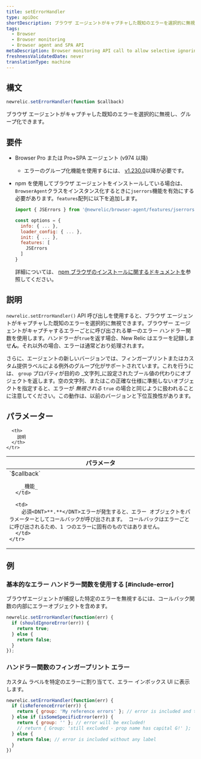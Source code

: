 ```yaml
---
title: setErrorHandler
type: apiDoc
shortDescription: ブラウザ エージェントがキャプチャした既知のエラーを選択的に無視し、グループ化できます。
tags:
  - Browser
  - Browser monitoring
  - Browser agent and SPA API
metaDescription: Browser monitoring API call to allow selective ignoring and grouping of known errors captured by the agent.
freshnessValidatedDate: never
translationType: machine
---
```


## 構文

```js
newrelic.setErrorHandler(function $callback)
```

ブラウザ エージェントがキャプチャした既知のエラーを選択的に無視し、グループ化できます。

## 要件

* Browser Pro または Pro+SPA エージェント (v974 以降)

  * エラーのグループ化機能を使用するには、 [v1.230.0](/docs/release-notes/new-relic-browser-release-notes/browser-agent-release-notes/browser-agent-v1.230.0)以降が必要です。

* npm を使用してブラウザ エージェントをインストールしている場合は、 `BrowserAgent`クラスをインスタンス化するときに`jserrors`機能を有効にする必要があります。`features`配列に以下を追加します。

  ```js
  import { JSErrors } from '@newrelic/browser-agent/features/jserrors';

  const options = {
    info: { ... },
    loader_config: { ... },
    init: { ... },
    features: [
      JSErrors
    ]
  }
  ```

  詳細については、 [npm ブラウザのインストールに関するドキュメントを](https://www.npmjs.com/package/@newrelic/browser-agent#new-relic-browser-agent)参照してください。

## 説明

`newrelic.setErrorHandler()` API 呼び出しを使用すると、ブラウザ エージェントがキャプチャした既知のエラーを選択的に無視できます。ブラウザー エージェントがキャプチャするエラーごとに呼び出される単一のエラー ハンドラー関数を使用します。ハンドラーが`true`を返す場合、New Relic はエラーを記録しませ**ん**。それ以外の場合、エラーは通常どおり処理されます。

さらに、エージェントの新しいバージョンでは、フィンガープリントまたはカスタム提供ラベルによる例外のグループ化がサポートされています。これを行うには、 `group` プロパティが目的の _文字列_に設定されたブール値の代わりにオブジェクトを返します。空の文字列、またはこの正確な仕様に準拠しないオブジェクトを指定すると、エラーが _無視される_ `true` の場合と同じように扱われることに注意してください。この動作は、以前のバージョンと下位互換性があります。

## パラメーター

<table>
  <thead>
    <tr>
      <th width="25%">
        パラメータ
      </th>

      <th>
        説明
      </th>
    </tr>
  </thead>

  <tbody>
    <tr>
      <td>
        `$callback`

        _機能_
      </td>

      <td>
        必須<DNT>**.**</DNT>エラーが発生すると、エラー オブジェクトをパラメーターとしてコールバックが呼び出されます。 コールバックはエラーごとに呼び出されるため、1 つのエラーに固有のものではありません。
      </td>
    </tr>
  </tbody>
</table>

## 例

### 基本的なエラー ハンドラー関数を使用する [#include-error]

ブラウザエージェントが捕捉した特定のエラーを無視するには、コールバック関数の内部にエラーオブジェクトを含めます。

```js
newrelic.setErrorHandler(function(err) {
  if (shouldIgnoreError(err)) {
    return true;
  } else {
    return false;
  }
});
```

### ハンドラー関数のフィンガープリント エラー

カスタム ラベルを特定のエラーに割り当てて、エラー インボックス UI に表示します。

```js
newrelic.setErrorHandler(function(err) {
  if (isReferenceError(err)) {
    return { group: 'My reference errors' }; // error is included and tagged under this label
  } else if (isSomeSpecificError(err)) {
    return { group: '' }; // error will be excluded!
    // return { Group: 'still excluded - prop name has capital G!' };
  } else {
    return false; // error is included without any label
  }
})
```
